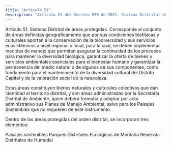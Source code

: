 ```yaml
---
title: "Artículo 51"
description: "Artículo 51 del Decreto 555 de 2021. Sistema Distrital de áreas protegidas."
---
```


Artículo 51. Sistema Distrital de áreas protegidas. Corresponde al conjunto de áreas definidas geográficamente que por sus condiciones biofísicas y culturales aportan a la conservación de la biodiversidad y sus servicios ecosistémicos a nivel regional o local, para lo cual, se deben implementar medidas de manejo que permitan asegurar la continuidad de los procesos para mantener la diversidad biológica, garantizar la oferta de bienes y servicios ambientales esenciales para el bienestar humano y garantizar la permanencia del medio natural o de algunos de sus componentes, como fundamento para el mantenimiento de la diversidad cultural del Distrito Capital y de la valoración social de la naturaleza.
 
Estas áreas constituyen bienes naturales y culturales colectivos que dan identidad al territorio distrital, y son áreas administradas por la Secretaría Distrital de Ambiente, quien deberá formular y adoptar por acto administrativo sus Planes de Manejo Ambiental, salvo para los Paisajes Sostenibles que no requieren de este instrumento.
 
Dentro de las áreas protegidas del orden distrital, se incorporan tres elementos:
 
Paisajes sostenibles
Parques Distritales Ecológicos de Montaña
Reservas Distritales de Humedal